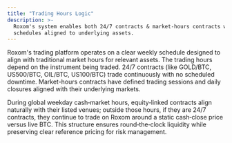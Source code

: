 ```yaml
---
title: "Trading Hours Logic"
description: >-
  Roxom's system enables both 24/7 contracts & market-hours contracts with
  schedules aligned to underlying assets.
---
```


Roxom's trading platform operates on a clear weekly schedule designed to align with traditional market hours for relevant assets. The trading hours depend on the instrument being traded. 24/7 contracts (like GOLD/BTC, US500/BTC, OIL/BTC, US100/BTC) trade continuously with no scheduled downtime. Market-hours contracts have defined trading sessions and daily closures aligned with their underlying markets.

During global weekday cash‑market hours, equity‑linked contracts align naturally with their listed venues; outside those hours, if they are 24/7 contracts, they continue to trade on Roxom around a static cash‑close price versus live BTC. This structure ensures round‑the‑clock liquidity while preserving clear reference pricing for risk management.